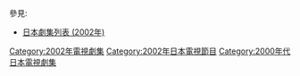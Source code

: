 {{Catnav|頁面分類|...|電視節目|電視劇|每年電視影集|2002年電視影集}}
{{Catnav|頁面分類|...|电视节目|电视剧|各國電視劇|日本電視劇|每年日本電視劇集}}

{{cat year nav
| year = 2002
| cat = 日本電視劇集 
| sortkey = 日本電視劇集
| article = 日本電視劇
| in = 
}}
參見:
*[[日本劇集列表_(2002年)|日本劇集列表 (2002年)]]

[[Category:2002年電視劇集|Category:2002年電視劇集]]
[[Category:2002年日本電視節目|Category:2002年日本電視節目]]
[[Category:2000年代日本電視劇集|Category:2000年代日本電視劇集]]